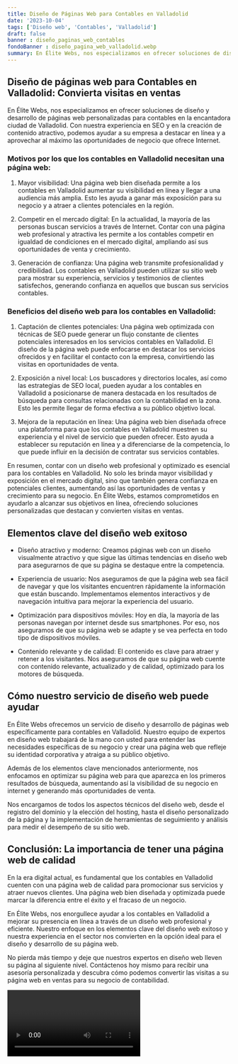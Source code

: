 ```yaml
---
title: Diseño de Páginas Web para Contables en Valladolid
date: '2023-10-04'
tags: ['Diseño web', 'Contables', 'Valladolid']
draft: false
banner : diseño_paginas_web_contables
fondoBanner : diseño_pagina_web_valladolid.webp
summary: En Élite Webs, nos especializamos en ofrecer soluciones de diseño y desarrollo de páginas web personalizadas para contables en la encantadora ciudad de Valladolid. Con nuestra experiencia en SEO y en la creación de contenido atractivo, podemos ayudar a su empresa a destacar en línea y a aprovechar al máximo las oportunidades de negocio que ofrece Internet.
---
```


## Diseño de páginas web para Contables en Valladolid: Convierta visitas en ventas

En Élite Webs, nos especializamos en ofrecer soluciones de diseño y desarrollo de páginas web personalizadas para contables en la encantadora ciudad de Valladolid. Con nuestra experiencia en SEO y en la creación de contenido atractivo, podemos ayudar a su empresa a destacar en línea y a aprovechar al máximo las oportunidades de negocio que ofrece Internet.

### Motivos por los que los contables en Valladolid necesitan una página web:

1. Mayor visibilidad: Una página web bien diseñada permite a los contables en Valladolid aumentar su visibilidad en línea y llegar a una audiencia más amplia. Esto les ayuda a ganar más exposición para su negocio y a atraer a clientes potenciales en la región.

2. Competir en el mercado digital: En la actualidad, la mayoría de las personas buscan servicios a través de Internet. Contar con una página web profesional y atractiva les permite a los contables competir en igualdad de condiciones en el mercado digital, ampliando así sus oportunidades de venta y crecimiento.

3. Generación de confianza: Una página web transmite profesionalidad y credibilidad. Los contables en Valladolid pueden utilizar su sitio web para mostrar su experiencia, servicios y testimonios de clientes satisfechos, generando confianza en aquellos que buscan sus servicios contables.

### Beneficios del diseño web para los contables en Valladolid:

1. Captación de clientes potenciales: Una página web optimizada con técnicas de SEO puede generar un flujo constante de clientes potenciales interesados en los servicios contables en Valladolid. El diseño de la página web puede enfocarse en destacar los servicios ofrecidos y en facilitar el contacto con la empresa, convirtiendo las visitas en oportunidades de venta.

2. Exposición a nivel local: Los buscadores y directorios locales, así como las estrategias de SEO local, pueden ayudar a los contables en Valladolid a posicionarse de manera destacada en los resultados de búsqueda para consultas relacionadas con la contabilidad en la zona. Esto les permite llegar de forma efectiva a su público objetivo local.

3. Mejora de la reputación en línea: Una página web bien diseñada ofrece una plataforma para que los contables en Valladolid muestren su experiencia y el nivel de servicio que pueden ofrecer. Esto ayuda a establecer su reputación en línea y a diferenciarse de la competencia, lo que puede influir en la decisión de contratar sus servicios contables.

En resumen, contar con un diseño web profesional y optimizado es esencial para los contables en Valladolid. No solo les brinda mayor visibilidad y exposición en el mercado digital, sino que también genera confianza en potenciales clientes, aumentando así las oportunidades de ventas y crecimiento para su negocio. En Élite Webs, estamos comprometidos en ayudarlo a alcanzar sus objetivos en línea, ofreciendo soluciones personalizadas que destacan y convierten visitas en ventas.

<GifSeo />

<Cta />

## Elementos clave del diseño web exitoso

- Diseño atractivo y moderno: Creamos páginas web con un diseño visualmente atractivo y que sigue las últimas tendencias en diseño web para asegurarnos de que su página se destaque entre la competencia.

- Experiencia de usuario: Nos aseguramos de que la página web sea fácil de navegar y que los visitantes encuentren rápidamente la información que están buscando. Implementamos elementos interactivos y de navegación intuitiva para mejorar la experiencia del usuario.

- Optimización para dispositivos móviles: Hoy en día, la mayoría de las personas navegan por internet desde sus smartphones. Por eso, nos aseguramos de que su página web se adapte y se vea perfecta en todo tipo de dispositivos móviles.

- Contenido relevante y de calidad: El contenido es clave para atraer y retener a los visitantes. Nos aseguramos de que su página web cuente con contenido relevante, actualizado y de calidad, optimizado para los motores de búsqueda.

## Cómo nuestro servicio de diseño web puede ayudar

En Élite Webs ofrecemos un servicio de diseño y desarrollo de páginas web específicamente para contables en Valladolid. Nuestro equipo de expertos en diseño web trabajará de la mano con usted para entender las necesidades específicas de su negocio y crear una página web que refleje su identidad corporativa y atraiga a su público objetivo.

Además de los elementos clave mencionados anteriormente, nos enfocamos en optimizar su página web para que aparezca en los primeros resultados de búsqueda, aumentando así la visibilidad de su negocio en internet y generando más oportunidades de venta.

Nos encargamos de todos los aspectos técnicos del diseño web, desde el registro del dominio y la elección del hosting, hasta el diseño personalizado de la página y la implementación de herramientas de seguimiento y análisis para medir el desempeño de su sitio web.

## Conclusión: La importancia de tener una página web de calidad

En la era digital actual, es fundamental que los contables en Valladolid cuenten con una página web de calidad para promocionar sus servicios y atraer nuevos clientes. Una página web bien diseñada y optimizada puede marcar la diferencia entre el éxito y el fracaso de un negocio.

En Élite Webs, nos enorgullece ayudar a los contables en Valladolid a mejorar su presencia en línea a través de un diseño web profesional y eficiente. Nuestro enfoque en los elementos clave del diseño web exitoso y nuestra experiencia en el sector nos convierten en la opción ideal para el diseño y desarrollo de su página web.

No pierda más tiempo y deje que nuestros expertos en diseño web lleven su página al siguiente nivel. Contáctenos hoy mismo para recibir una asesoría personalizada y descubra cómo podemos convertir las visitas a su página web en ventas para su negocio de contabilidad.

<Video />

<CtaBot job='Contables' city='Valladolid'/>

<Gmaps query='Valladolid+españa+maps' />